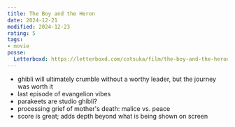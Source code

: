 ```yaml
---
title: The Boy and the Heron
date: 2024-12-21
modified: 2024-12-23
rating: 5
tags:
- movie
posse:
  Letterboxd: https://letterboxd.com/cotsuka/film/the-boy-and-the-heron/
---
```


- ghibli will ultimately crumble without a worthy leader, but the journey was worth it
- last episode of evangelion vibes
- parakeets are studio ghibli?
- processing grief of mother's death: malice vs. peace
- score is great; adds depth beyond what is being shown on screen